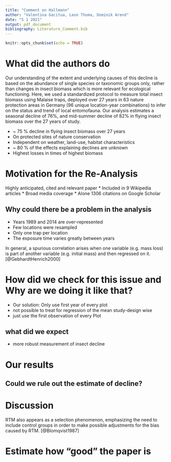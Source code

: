 ```yaml
---
title: "Comment on Hallmann"
author: "Valentina Gacitua, Leon Thoma, Dominik Arend"
date: "5 1 2021"
output: pdf_document
bibliography: Literature_Comment.bib
---
```


```r
knitr::opts_chunk$set(echo = TRUE)
```

# What did the authors do
Our understanding of the extent and underlying causes of this decline is based on the abundance of single species or taxonomic groups only, rather than changes in insect biomass which is more relevant for ecological functioning. Here, we used a standardized protocol to measure total insect biomass using Malaise traps, deployed over 27 years in 63 nature protection areas in Germany (96 unique location-year combinations) to infer on the status and trend of local entomofauna. Our analysis estimates a seasonal decline of 76%, and mid-summer decline of 82% in flying insect biomass over the 27 years of study.

* ~ 75 % decline in flying insect biomass over 27 years
* On protected sites of nature conservation
* Independent on weather, land-use, habitat characteristics
* ~ 80 % of the effects explaining declines are unknown
* Highest losses in times of highest biomass


# Motivation for the Re-Analysis
Highly anticipated, cited and relevant paper
* Included in 9 Wikipedia articles
* Broad media coverage
* Alone 1306 citations on Google Scholar



## Why could there be a problem in the analysis
* Years 1989 and 2014 are over-represented
* Few locations were resampled
* Only one trap per location
* The exposure time varies greatly between years

In general, a spurious correlation arises when one variable (e.g. mass loss) is part of another variable (e.g. initial mass) and then regressed on it. [@GebhardtHenrich2000]





# How did we check for this issue and Why are we doing it like that?
* Our solution: Only use first year of every plot
* not possible to treat for regression of the mean study-design wise
* just use the first observation of every Plot

## what did we expect
* more robust measurement of insect decline

# Our results

## Could we rule out the estimate of decline?

# Discussion

RTM also appears as a selection phenomenon, emphasizing the need to include control groups in order to make possible adjustments for the bias caused by RTM. [@Blomqvist1987]


# Estimate how "good" the paper is
